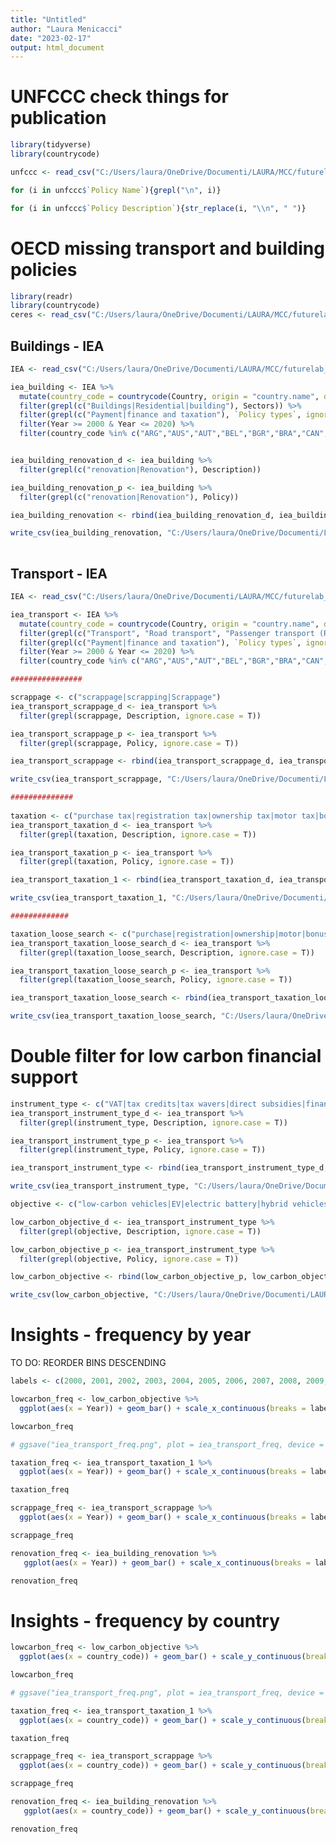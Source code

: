 ```yaml
---
title: "Untitled"
author: "Laura Menicacci"
date: "2023-02-17"
output: html_document
---
```


# UNFCCC check things for publication


```r
library(tidyverse)
library(countrycode)

unfccc <- read_csv("C:/Users/laura/OneDrive/Documenti/LAURA/MCC/futurelab_ceres/policy_databases/unfccc_final.csv")
```

```r

for (i in unfccc$`Policy Name`){grepl("\n", i)}

```


```r

for (i in unfccc$`Policy Description`){str_replace(i, "\\n", " ")}


```
# OECD missing transport and building policies


```r
library(readr)
library(countrycode)
ceres <- read_csv("C:/Users/laura/OneDrive/Documenti/LAURA/MCC/futurelab_ceres/ceres_versions/ceres_thirdversion.csv")
```

## Buildings - IEA

```r

IEA <- read_csv("C:/Users/laura/OneDrive/Documenti/LAURA/MCC/futurelab_ceres/policy_databases/policies_database_IEA_comma_utf8.csv")

iea_building <- IEA %>% 
  mutate(country_code = countrycode(Country, origin = "country.name", destination = "iso3c")) %>%
  filter(grepl(c("Buildings|Residential|building"), Sectors)) %>% 
  filter(grepl(c("Payment|finance and taxation"), `Policy types`, ignore.case = T)) %>% 
  filter(Year >= 2000 & Year <= 2020) %>% 
  filter(country_code %in% c("ARG","AUS","AUT","BEL","BGR","BRA","CAN","CHE","CHL","CHN","COL","CRI","CZE","DEU","DNK","ESP","EST","EUR","FIN","FRA","GBR","GRC","HRV","HUN","IDN","IND","IRL","ISL","ISR","ITA","JPN","KOR","LTU","LUX","LVA","MEX","MLT","NLD","NOR","PER","POL","PRT","ROU","RUS","SAU","SVK","SVN","SWE","TUR","USA","ZAF"))


iea_building_renovation_d <- iea_building %>% 
  filter(grepl(c("renovation|Renovation"), Description))

iea_building_renovation_p <- iea_building %>% 
  filter(grepl(c("renovation|Renovation"), Policy))

iea_building_renovation <- rbind(iea_building_renovation_d, iea_building_renovation_p) %>% distinct(.keep_all = TRUE)

write_csv(iea_building_renovation, "C:/Users/laura/OneDrive/Documenti/LAURA/MCC/futurelab_ceres/IEA_building_renovation.csv")
  

```

## Transport - IEA

```r

IEA <- read_csv("C:/Users/laura/OneDrive/Documenti/LAURA/MCC/futurelab_ceres/policy_databases/policies_database_IEA_comma_utf8.csv")

iea_transport <- IEA %>% 
  mutate(country_code = countrycode(Country, origin = "country.name", destination = "iso3c")) %>%
  filter(grepl(c("Transport", "Road transport", "Passenger transport (Road)", "transport"), Sectors)) %>% 
  filter(grepl(c("Payment|finance and taxation"), `Policy types`, ignore.case = T)) %>% 
  filter(Year >= 2000 & Year <= 2020) %>% 
  filter(country_code %in% c("ARG","AUS","AUT","BEL","BGR","BRA","CAN","CHE","CHL","CHN","COL","CRI","CZE","DEU","DNK","ESP","EST","EUR","FIN","FRA","GBR","GRC","HRV","HUN","IDN","IND","IRL","ISL","ISR","ITA","JPN","KOR","LTU","LUX","LVA","MEX","MLT","NLD","NOR","PER","POL","PRT","ROU","RUS","SAU","SVK","SVN","SWE","TUR","USA","ZAF"))

################

scrappage <- c("scrappage|scrapping|Scrappage")
iea_transport_scrappage_d <- iea_transport %>% 
  filter(grepl(scrappage, Description, ignore.case = T))

iea_transport_scrappage_p <- iea_transport %>% 
  filter(grepl(scrappage, Policy, ignore.case = T))

iea_transport_scrappage <- rbind(iea_transport_scrappage_d, iea_transport_scrappage_p) %>% distinct(.keep_all = TRUE)

write_csv(iea_transport_scrappage, "C:/Users/laura/OneDrive/Documenti/LAURA/MCC/futurelab_ceres/iea_transport_scrappage.csv")

##############
  
taxation <- c("purchase tax|registration tax|ownership tax|motor tax|bonus-malus scheme|CO2-based|vehicle tax")
iea_transport_taxation_d <- iea_transport %>% 
  filter(grepl(taxation, Description, ignore.case = T))

iea_transport_taxation_p <- iea_transport %>% 
  filter(grepl(taxation, Policy, ignore.case = T))

iea_transport_taxation_1 <- rbind(iea_transport_taxation_d, iea_transport_taxation_p) %>% distinct(.keep_all = TRUE)

write_csv(iea_transport_taxation_1, "C:/Users/laura/OneDrive/Documenti/LAURA/MCC/futurelab_ceres/iea_transport_taxation.csv")

#############

taxation_loose_search <- c("purchase|registration|ownership|motor|bonus-malus")
iea_transport_taxation_loose_search_d <- iea_transport %>% 
  filter(grepl(taxation_loose_search, Description, ignore.case = T))

iea_transport_taxation_loose_search_p <- iea_transport %>% 
  filter(grepl(taxation_loose_search, Policy, ignore.case = T))

iea_transport_taxation_loose_search <- rbind(iea_transport_taxation_loose_search_d, iea_transport_taxation_loose_search_p) %>% distinct(.keep_all = TRUE)

write_csv(iea_transport_taxation_loose_search, "C:/Users/laura/OneDrive/Documenti/LAURA/MCC/futurelab_ceres/iea_transport_taxation_loose_search.csv")

```


# Double filter for low carbon financial support
```r

instrument_type <- c("VAT|tax credits|tax wavers|direct subsidies|financial aid|financial support") 
iea_transport_instrument_type_d <- iea_transport %>% 
  filter(grepl(instrument_type, Description, ignore.case = T))

iea_transport_instrument_type_p <- iea_transport %>% 
  filter(grepl(instrument_type, Policy, ignore.case = T))

iea_transport_instrument_type <- rbind(iea_transport_instrument_type_d, iea_transport_instrument_type_p) %>% distinct(.keep_all = TRUE)

write_csv(iea_transport_instrument_type, "C:/Users/laura/OneDrive/Documenti/LAURA/MCC/futurelab_ceres/iea_transport_instrument_type.csv")

objective <- c("low-carbon vehicles|EV|electric battery|hybrid vehicles|ethanol|natural gas|hydrogen|van|truck|bicycles|private vehicles|commercial vehicles") # filter by objective of instrument

low_carbon_objective_d <- iea_transport_instrument_type %>% 
  filter(grepl(objective, Description, ignore.case = T))

low_carbon_objective_p <- iea_transport_instrument_type %>% 
  filter(grepl(objective, Policy, ignore.case = T))

low_carbon_objective <- rbind(low_carbon_objective_p, low_carbon_objective_d) %>% distinct(.keep_all = TRUE)

write_csv(low_carbon_objective, "C:/Users/laura/OneDrive/Documenti/LAURA/MCC/futurelab_ceres/low_carbon_objective.csv")

```

# Insights - frequency by year

TO DO: REORDER BINS DESCENDING
```r
labels <- c(2000, 2001, 2002, 2003, 2004, 2005, 2006, 2007, 2008, 2009, 2010, 2011, 2012, 2013, 2014, 2015, 2016, 2017, 2018, 2019, 2020, 2021, 2022)

lowcarbon_freq <- low_carbon_objective %>% 
  ggplot(aes(x = Year)) + geom_bar() + scale_x_continuous(breaks = labels, labels = labels) + scale_y_continuous(breaks = c(5, 10, 15, 20, 25, 30, 35, 40, 45, 50)) + theme_bw() + ggtitle("Number of IEA policies including financial support for low-carbon vehicles - broad search")

lowcarbon_freq

# ggsave("iea_transport_freq.png", plot = iea_transport_freq, device = "png", width = 10, height = 10)

taxation_freq <- iea_transport_taxation_1 %>% 
  ggplot(aes(x = Year)) + geom_bar() + scale_x_continuous(breaks = labels, labels = labels) + scale_y_continuous(breaks = c(5, 10, 15, 20, 25, 30, 35, 40, 45, 50)) + theme_bw() + ggtitle("Number of IEA policies including CO2-based taxation schemes")

taxation_freq

scrappage_freq <- iea_transport_scrappage %>% 
  ggplot(aes(x = Year)) + geom_bar() + scale_x_continuous(breaks = labels, labels = labels) + scale_y_continuous(breaks = c(5, 10, 15, 20, 25, 30, 35, 40, 45, 50)) + theme_bw() + ggtitle("Number of IEA policies including scrappage schemes")

scrappage_freq

renovation_freq <- iea_building_renovation %>% 
   ggplot(aes(x = Year)) + geom_bar() + scale_x_continuous(breaks = labels, labels = labels) + scale_y_continuous(breaks = c(5, 10, 15, 20, 25, 30, 35, 40, 45, 50)) + theme_bw() + ggtitle("Number of IEA policies including building renovation support")

renovation_freq


```

# Insights - frequency by country 


```r
lowcarbon_freq <- low_carbon_objective %>% 
  ggplot(aes(x = country_code)) + geom_bar() + scale_y_continuous(breaks = c(5, 10, 15, 20, 25, 30, 35, 40, 45, 50)) + theme_bw() + ggtitle("Number of IEA policies including financial support for low-carbon vehicles - broad search")

lowcarbon_freq

# ggsave("iea_transport_freq.png", plot = iea_transport_freq, device = "png", width = 10, height = 10)

taxation_freq <- iea_transport_taxation_1 %>% 
  ggplot(aes(x = country_code)) + geom_bar() + scale_y_continuous(breaks = c(5, 10, 15, 20, 25, 30, 35, 40, 45, 50)) + theme_bw() + ggtitle("Number of IEA policies including CO2-based taxation schemes")

taxation_freq

scrappage_freq <- iea_transport_scrappage %>% 
  ggplot(aes(x = country_code)) + geom_bar() + scale_y_continuous(breaks = c(5, 10, 15, 20, 25, 30, 35, 40, 45, 50)) + theme_bw() + ggtitle("Number of IEA policies including scrappage schemes")

scrappage_freq

renovation_freq <- iea_building_renovation %>% 
   ggplot(aes(x = country_code)) + geom_bar() + scale_y_continuous(breaks = c(5, 10, 15, 20, 25, 30, 35, 40, 45, 50)) + theme_bw() + ggtitle("Number of IEA policies including building renovation support")

renovation_freq

```
